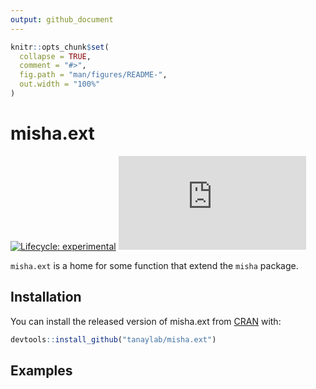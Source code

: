 ```yaml
---
output: github_document
---
```


<!-- README.md is generated from README.Rmd. Please edit that file -->

```r
knitr::opts_chunk$set(
  collapse = TRUE,
  comment = "#>",
  fig.path = "man/figures/README-",
  out.width = "100%"
)
```

# misha.ext

<!-- badges: start -->
[![Lifecycle: experimental](https://img.shields.io/badge/lifecycle-experimental-orange.svg)](https://www.tidyverse.org/lifecycle/#experimental)
[![CRAN status](https://www.r-pkg.org/badges/version/misha.ext)](https://CRAN.R-project.org/package=misha.ext)
<!-- badges: end -->

`misha.ext` is a home for some function that extend the `misha` package.

## Installation

You can install the released version of misha.ext from [CRAN](https://CRAN.R-project.org) with:

``` r
devtools::install_github("tanaylab/misha.ext")
```

## Examples

